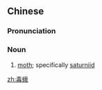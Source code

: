 ==Chinese==
{{zh-forms}}

===Pronunciation===
{{zh-pron
|m=dú'é
|c=duk6 ngo4
|cat=n
}}

===Noun===
{{zh-noun}}

# [[moth]]; specifically [[saturniid]]

{{zh-cat|Moths}}

[[zh:毒蛾]]